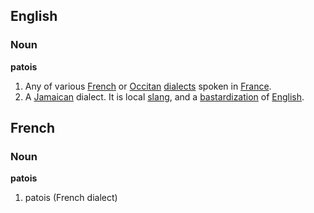 ==English==
===Noun===
'''patois'''
#Any of various [[French]] or [[Occitan]] [[dialect]]s spoken in [[France]].
#A [[Jamaican]] dialect. It is local [[slang]], and a [[bastardization]] of [[English]].
==French==
===Noun===
'''patois'''
#patois (French dialect)